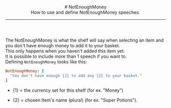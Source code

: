 <header>
  # NotEnoughMoney
  <br/>
  How to use and define NotEnoughMoney speeches.

  ---
</header>

The NotEnoughMoney is what the shelf will say when selecting an item and you don't have enough money to add it to your basket.
<br/>
This only happens when you haven't added this item yet.
<br/>
It is possible to include more than 1 speech if you want to.
<br/>
Defining `NotEnoughMoney` looks like this:
<br/>
```ruby
NotEnoughMoney: [
  "You don't have enough {1} to add any {2} to your basket."
]
```
- \{1\} = the currency set for this shelf (for ex. "Money")

- \{2\} = chosen Item's name (plural) (for ex. "Super Potions").

<ImageWithCaption src="/images/documentation/poke-market/ShelfNotEnoughMoney.png" caption="NotEnoughMoney"/>